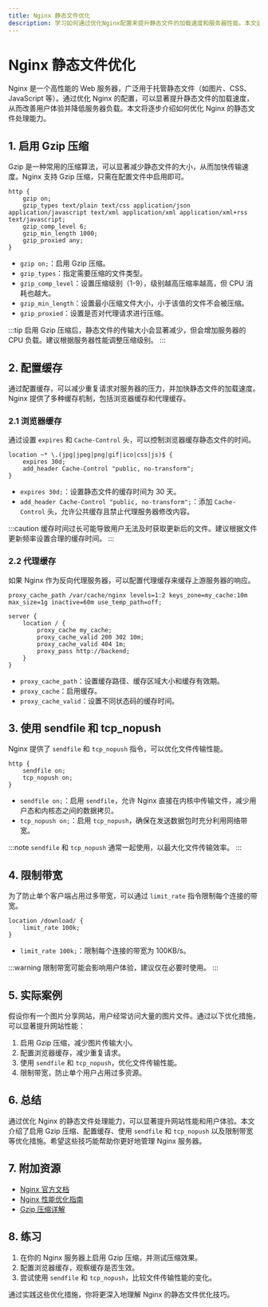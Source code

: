 ```yaml
---
title: Nginx 静态文件优化
description: 学习如何通过优化Nginx配置来提升静态文件的加载速度和服务器性能。本文适合初学者，包含详细的步骤和实际案例。
---
```


# Nginx 静态文件优化

Nginx 是一个高性能的 Web 服务器，广泛用于托管静态文件（如图片、CSS、JavaScript 等）。通过优化 Nginx 的配置，可以显著提升静态文件的加载速度，从而改善用户体验并降低服务器负载。本文将逐步介绍如何优化 Nginx 的静态文件处理能力。

## 1. 启用 Gzip 压缩

Gzip 是一种常用的压缩算法，可以显著减少静态文件的大小，从而加快传输速度。Nginx 支持 Gzip 压缩，只需在配置文件中启用即可。

```nginx
http {
    gzip on;
    gzip_types text/plain text/css application/json application/javascript text/xml application/xml application/xml+rss text/javascript;
    gzip_comp_level 6;
    gzip_min_length 1000;
    gzip_proxied any;
}
```

- `gzip on;`：启用 Gzip 压缩。
- `gzip_types`：指定需要压缩的文件类型。
- `gzip_comp_level`：设置压缩级别（1-9），级别越高压缩率越高，但 CPU 消耗也越大。
- `gzip_min_length`：设置最小压缩文件大小，小于该值的文件不会被压缩。
- `gzip_proxied`：设置是否对代理请求进行压缩。

:::tip
启用 Gzip 压缩后，静态文件的传输大小会显著减少，但会增加服务器的 CPU 负载。建议根据服务器性能调整压缩级别。
:::

## 2. 配置缓存

通过配置缓存，可以减少重复请求对服务器的压力，并加快静态文件的加载速度。Nginx 提供了多种缓存机制，包括浏览器缓存和代理缓存。

### 2.1 浏览器缓存

通过设置 `expires` 和 `Cache-Control` 头，可以控制浏览器缓存静态文件的时间。

```nginx
location ~* \.(jpg|jpeg|png|gif|ico|css|js)$ {
    expires 30d;
    add_header Cache-Control "public, no-transform";
}
```

- `expires 30d;`：设置静态文件的缓存时间为 30 天。
- `add_header Cache-Control "public, no-transform";`：添加 `Cache-Control` 头，允许公共缓存且禁止代理服务器修改内容。

:::caution
缓存时间过长可能导致用户无法及时获取更新后的文件。建议根据文件更新频率设置合理的缓存时间。
:::

### 2.2 代理缓存

如果 Nginx 作为反向代理服务器，可以配置代理缓存来缓存上游服务器的响应。

```nginx
proxy_cache_path /var/cache/nginx levels=1:2 keys_zone=my_cache:10m max_size=1g inactive=60m use_temp_path=off;

server {
    location / {
        proxy_cache my_cache;
        proxy_cache_valid 200 302 10m;
        proxy_cache_valid 404 1m;
        proxy_pass http://backend;
    }
}
```

- `proxy_cache_path`：设置缓存路径、缓存区域大小和缓存有效期。
- `proxy_cache`：启用缓存。
- `proxy_cache_valid`：设置不同状态码的缓存时间。

## 3. 使用 sendfile 和 tcp_nopush

Nginx 提供了 `sendfile` 和 `tcp_nopush` 指令，可以优化文件传输性能。

```nginx
http {
    sendfile on;
    tcp_nopush on;
}
```

- `sendfile on;`：启用 `sendfile`，允许 Nginx 直接在内核中传输文件，减少用户态和内核态之间的数据拷贝。
- `tcp_nopush on;`：启用 `tcp_nopush`，确保在发送数据包时充分利用网络带宽。

:::note
`sendfile` 和 `tcp_nopush` 通常一起使用，以最大化文件传输效率。
:::

## 4. 限制带宽

为了防止单个客户端占用过多带宽，可以通过 `limit_rate` 指令限制每个连接的带宽。

```nginx
location /download/ {
    limit_rate 100k;
}
```

- `limit_rate 100k;`：限制每个连接的带宽为 100KB/s。

:::warning
限制带宽可能会影响用户体验，建议仅在必要时使用。
:::

## 5. 实际案例

假设你有一个图片分享网站，用户经常访问大量的图片文件。通过以下优化措施，可以显著提升网站性能：

1. 启用 Gzip 压缩，减少图片传输大小。
2. 配置浏览器缓存，减少重复请求。
3. 使用 `sendfile` 和 `tcp_nopush`，优化文件传输性能。
4. 限制带宽，防止单个用户占用过多资源。

## 6. 总结

通过优化 Nginx 的静态文件处理能力，可以显著提升网站性能和用户体验。本文介绍了启用 Gzip 压缩、配置缓存、使用 `sendfile` 和 `tcp_nopush` 以及限制带宽等优化措施。希望这些技巧能帮助你更好地管理 Nginx 服务器。

## 7. 附加资源

- [Nginx 官方文档](https://nginx.org/en/docs/)
- [Nginx 性能优化指南](https://www.nginx.com/resources/wiki/start/topics/tutorials/config_pitfalls/)
- [Gzip 压缩详解](https://developer.mozilla.org/en-US/docs/Web/HTTP/Compression)

## 8. 练习

1. 在你的 Nginx 服务器上启用 Gzip 压缩，并测试压缩效果。
2. 配置浏览器缓存，观察缓存是否生效。
3. 尝试使用 `sendfile` 和 `tcp_nopush`，比较文件传输性能的变化。

通过实践这些优化措施，你将更深入地理解 Nginx 的静态文件优化技巧。